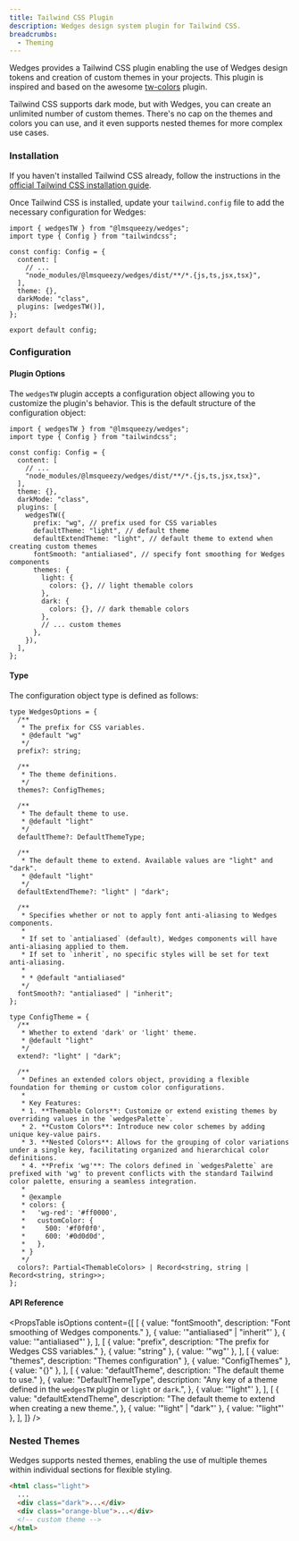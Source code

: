 ```yaml
---
title: Tailwind CSS Plugin
description: Wedges design system plugin for Tailwind CSS.
breadcrumbs:
  - Theming
---
```


Wedges provides a Tailwind CSS plugin enabling the use of Wedges design tokens and creation of custom themes in your projects. This plugin is inspired and based on the awesome <a href="https://github.com/L-Blondy/tw-colors" target="_blank" rel="nofollow noreferrer">tw-colors</a> plugin.

Tailwind CSS supports dark mode, but with Wedges, you can create an unlimited number of custom themes. There's no cap on the themes and colors you can use, and it even supports nested themes for more complex use cases.

### Installation

If you haven't installed Tailwind CSS already, follow the instructions in the <a href="https://tailwindcss.com/docs/installation/" target="_blank" rel='nofollow noreferrer'>official Tailwind CSS installation guide</a>.

Once Tailwind CSS is installed, update your `tailwind.config` file to add the necessary configuration for Wedges:

```tsx {2,7,10,11} title="tailwind.config.ts" showLineNumbers
import { wedgesTW } from "@lmsqueezy/wedges";
import type { Config } from "tailwindcss";

const config: Config = {
  content: [
    // ...
    "node_modules/@lmsqueezy/wedges/dist/**/*.{js,ts,jsx,tsx}",
  ],
  theme: {},
  darkMode: "class",
  plugins: [wedgesTW()],
};

export default config;
```

### Configuration

#### Plugin Options

The `wedgesTW` plugin accepts a configuration object allowing you to customize the plugin's behavior. This is the default structure of the configuration object:

```tsx {12-24} title="tailwind.config.ts" showLineNumbers
import { wedgesTW } from "@lmsqueezy/wedges";
import type { Config } from "tailwindcss";

const config: Config = {
  content: [
    // ...
    "node_modules/@lmsqueezy/wedges/dist/**/*.{js,ts,jsx,tsx}",
  ],
  theme: {},
  darkMode: "class",
  plugins: [
    wedgesTW({
      prefix: "wg", // prefix used for CSS variables
      defaultTheme: "light", // default theme
      defaultExtendTheme: "light", // default theme to extend when creating custom themes
      fontSmooth: "antialiased", // specify font smoothing for Wedges components
      themes: {
        light: {
          colors: {}, // light themable colors
        },
        dark: {
          colors: {}, // dark themable colors
        },
        // ... custom themes
      },
    }),
  ],
};
```

#### Type

The configuration object type is defined as follows:

```tsx showLineNumbers
type WedgesOptions = {
  /**
   * The prefix for CSS variables.
   * @default "wg"
   */
  prefix?: string;

  /**
   * The theme definitions.
   */
  themes?: ConfigThemes;

  /**
   * The default theme to use.
   * @default "light"
   */
  defaultTheme?: DefaultThemeType;

  /**
   * The default theme to extend. Available values are "light" and "dark".
   * @default "light"
   */
  defaultExtendTheme?: "light" | "dark";

  /**
   * Specifies whether or not to apply font anti-aliasing to Wedges components.
   *
   * If set to `antialiased` (default), Wedges components will have anti-aliasing applied to them.
   * If set to `inherit`, no specific styles will be set for text anti-aliasing.
   *
   * * @default "antialiased"
   */
  fontSmooth?: "antialiased" | "inherit";
};
```

```tsx showLineNumbers
type ConfigTheme = {
  /**
   * Whether to extend 'dark' or 'light' theme.
   * @default "light"
   */
  extend?: "light" | "dark";

  /**
   * Defines an extended colors object, providing a flexible foundation for theming or custom color configurations.
   *
   * Key Features:
   * 1. **Themable Colors**: Customize or extend existing themes by overriding values in the `wedgesPalette`.
   * 2. **Custom Colors**: Introduce new color schemes by adding unique key-value pairs.
   * 3. **Nested Colors**: Allows for the grouping of color variations under a single key, facilitating organized and hierarchical color definitions.
   * 4. **Prefix 'wg'**: The colors defined in `wedgesPalette` are prefixed with 'wg' to prevent conflicts with the standard Tailwind color palette, ensuring a seamless integration.
   *
   * @example
   * colors: {
   *   'wg-red': '#ff0000',
   *   customColor: {
   *     500: '#f0f0f0',
   *     600: '#0d0d0d',
   *   },
   * }
   */
  colors?: Partial<ThemableColors> | Record<string, string | Record<string, string>>;
};
```

#### API Reference

<PropsTable
  isOptions
  content={[
    [
      { value: "fontSmooth", description: "Font smoothing of Wedges components." },
      { value: '"antialiased" | "inherit"' },
      { value: '"antialiased"' },
    ],
    [
      { value: "prefix", description: "The prefix for Wedges CSS variables." },
      { value: "string" },
      { value: '"wg"' },
    ],
    [
      { value: "themes", description: "Themes configuration" },
      { value: "ConfigThemes" },
      { value: "{}" },
    ],
    [
      { value: "defaultTheme", description: "The default theme to use." },
      {
        value: "DefaultThemeType",
        description: "Any key of a theme defined in the `wedgesTW` plugin or `light` or `dark`.",
      },
      { value: '"light"' },
    ],
    [
      {
        value: "defaultExtendTheme",
        description: "The default theme to extend when creating a new theme.",
      },
      { value: '"light" | "dark"' },
      { value: '"light"' },
    ],
  ]}
/>

### Nested Themes

Wedges supports nested themes, enabling the use of multiple themes within individual sections for flexible styling.

```html showLineNumbers /light/ /dark/2-3/ /orange-blue/
<html class="light">
  ...
  <div class="dark">...</div>
  <div class="orange-blue">...</div>
  <!-- custom theme -->
</html>
```
